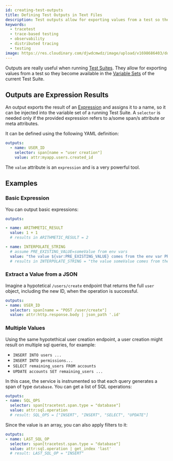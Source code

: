 ```yaml
---
id: creating-test-outputs
title: Defining Test Outputs in Text Files
description: Test outputs allow for exporting values from a test so they become available in Variable Sets of a Test Suite.
keywords:
  - tracetest
  - trace-based testing
  - observability
  - distributed tracing
  - testing
image: https://res.cloudinary.com/djwdcmwdz/image/upload/v1698686403/docs/Blog_Thumbnail_14_rsvkmo.jpg
---
```


Outputs are really useful when running [Test Suites](/concepts/test-suites). They allow for exporting values from a test so they become available in the [Variable Sets](/concepts/variable-sets) of the current Test Suite.

## Outputs are Expression Results

An output exports the result of an [Expression](/concepts/expressions) and assigns it to a name, so it can be injected into the variable set of a running Test Suite.
A `selector` is needed only if the provided expression refers to a/some span/s attribute or meta attributes.

It can be defined using the following YAML definition:

```yaml
outputs:
  - name: USER_ID
    selector: span[name = "user creation"]
    value: attr:myapp.users.created_id
```

The `value` attribute is an `expression` and is a very powerful tool.

## Examples

### Basic Expression

You can output basic expressions:

```yaml
outputs:

- name: ARITHMETIC_RESULT
  value: 1 + 1
  # results in ARITHMETIC_RESULT = 2

- name: INTERPOLATE_STRING
  # assume PRE_EXISTING_VALUE=someValue from env vars
  value: "the value ${var:PRE_EXISTING_VALUE} comes from the env var PRE_EXISTING_VALUE"
  # results in INTERPOLATE_STRING = "the value someValue comes from the env var PRE_EXISTING_VALUE
```

### Extract a Value from a JSON

Imagine a hypotetical `/users/create` endpoint that returns the full `user` object, including the new ID, when the operation is successful.

```yaml
outputs:
- name: USER_ID
  selector: span[name = "POST /user/create"]
  value: attr:http.response.body | json_path '.id'
```

### Multiple Values

Using the same hypotethical user creation endpoint, a user creation might result on multiple sql queries, for example:

- `INSERT INTO users ...`
- `INSERT INTO permissions...`
- `SELECT remaining_users FROM accounts`
- `UPDATE accounts SET remaining_users ...`

In this case, the service is instrumented so that each query generates a span of type `database`.
You can get a list of SQL operations:

```yaml
outputs:
- name: SQL_OPS
  selector: span[tracetest.span.type = "database"]
  value: attr:sql.operation
  # result: SQL_OPS = ["INSERT", "INSERT", "SELECT", "UPDATE"]
```

Since the value is an array, you can also apply filters to it:

```yaml
outputs:
- name: LAST_SQL_OP
  selector: span[tracetest.span.type = "database"]
  value: attr:sql.operation | get_index 'last'
  # result: LAST_SQL_OP = "INSERT"
```
